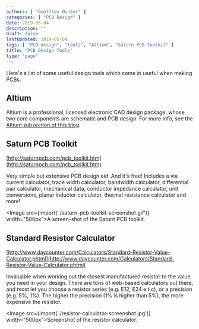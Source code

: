 ```yaml
---
authors: [ "Geoffrey Hunter" ]
categories: [ "PCB Design" ]
date: 2019-05-04
description: ""
draft: false
lastUpdated: 2019-05-04
tags: [ "PCB design", "tools", "Altium", "Saturn PCB Toolkit" ]
title: "PCB Design Tools"
type: "page"
---
```


Here's a list of some useful design tools which come in useful when making PCBs.

## Altium

Altium is a professional, licensed electronic CAD design package, whose two core components are schematic and PCB design. For more info, see the [Altium subsection of this blog](/electronics/general/altium/).

## Saturn PCB Toolkit

[http://saturnpcb.com/pcb_toolkit.htm](http://saturnpcb.com/pcb_toolkit.htm)

Very simple but extensive PCB design aid. And it's free! Includes a via current calculator, trace width calculator, bandwidth calculator, differential pair calculator, mechanical data, conductor impedance calculator, unit conversions, planar inductor calculator, thermal resistance calculator and more!

<Image src={import('./saturn-pcb-toolkit-screenshot.gif')} width="500px">A screen-shot of the Saturn PCB toolkit.</Image>

## Standard Resistor Calculator

[http://www.daycounter.com/Calculators/Standard-Resistor-Value-Calculator.phtml](http://www.daycounter.com/Calculators/Standard-Resistor-Value-Calculator.phtml)

Invaluable when working out the closest manufactured resistor to the value you need in your design. There are tons of web-based calculators out there, and most let you choose a resistor series (e.g. E12, E24 e.t.c), or a precision (e.g. 5%, 1%). The higher the precision (1% is higher than 5%), the more expensive the resistor.

<Image src={import('./resistor-calculator-screenshot.jpg')} width="500px">Screenshot of the resistor calculator.</Image>

